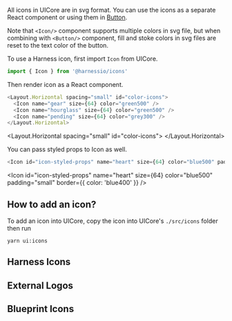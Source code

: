 
<Meta title="Foundation/Icons" />

All icons in UICore are in svg format. You can use the icons as a separate React component or using them in [Button](/button).

Note that `<Icon/>` component supports multiple colors in svg file, but when combining with `<Button/>` component, fill and stoke colors in svg files are reset to the text color of the button.

To use a Harness icon, first import `Icon` from UICore.

```js
import { Icon } from '@harnessio/icons'
```

Then render icon as a React component.

```js
<Layout.Horizontal spacing="small" id="color-icons">
  <Icon name="gear" size={64} color="green500" />
  <Icon name="hourglass" size={64} color="green500" />
  <Icon name="pending" size={64} color="grey300" />
</Layout.Horizontal>
```

<Layout.Horizontal spacing="small" id="color-icons">
  <Icon name="gear" size={64} color="green500" />
  <Icon name="hourglass" size={64} color="green500" />
  <Icon name="pending" size={64} color="grey300" />
</Layout.Horizontal>

You can pass styled props to Icon as well.

```js
<Icon id="icon-styled-props" name="heart" size={64} color="blue500" padding="small" border={{ color: 'blue400' }} />
```

<Icon id="icon-styled-props" name="heart" size={64} color="blue500" padding="small" border={{ color: 'blue400' }} />

## How to add an icon?

To add an icon into UICore, copy the icon into UICore's `./src/icons` folder then run

```
yarn ui:icons
```

## Harness Icons

<HarnessIconsGrid />

## External Logos

<LogosGrid />

## Blueprint Icons

<BlueprintIconsGrid />
